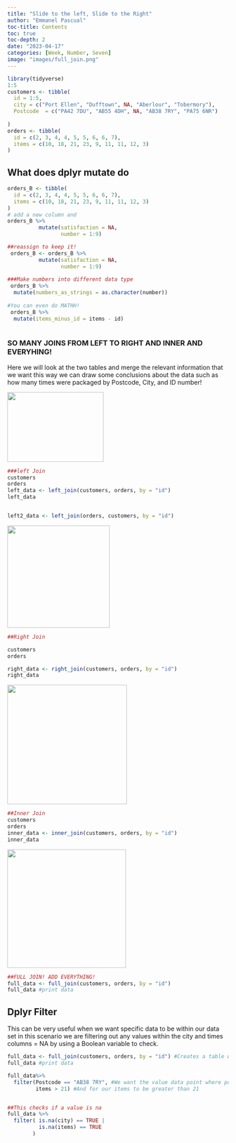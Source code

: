 ```yaml
---
title: "Slide to the left, Slide to the Right"
author: "Emmanel Pascual"
toc-title: Contents
toc: true
toc-depth: 2
date: "2023-04-17"
categories: [Week, Number, Seven]
image: "images/full_join.png"
---
```


```r
library(tidyverse)
1:5
customers <- tibble(
  id = 1:5,
  city = c("Port Ellen", "Dufftown", NA, "Aberlour", "Tobermory"), 
  Postcode  = c("PA42 7DU", "AB55 4DH", NA, "AB38 7RY", "PA75 6NR")
  
)
orders <- tibble(
  id = c(2, 3, 4, 4, 5, 5, 6, 6, 7),
  items = c(10, 18, 21, 23, 9, 11, 11, 12, 3)
)

```

## What does dplyr mutate do

```r
orders_B <- tibble(
  id = c(2, 3, 4, 4, 5, 5, 6, 6, 7),
  items = c(10, 18, 21, 23, 9, 11, 11, 12, 3)
)
# add a new column and 
orders_B %>%
          mutate(satisfaction = NA,
                 number = 1:9)

##reassign to keep it! 
 orders_B <- orders_B %>%
          mutate(satisfaction = NA,
                 number = 1:9)
 
###Make numbers into different data type 
 orders_B %>% 
  mutate(numbers_as_strings = as.character(number))
 
#You can even do MATHH! 
 orders_B %>% 
  mutate(items_minus_id = items - id)
 


```

### SO MANY JOINS FROM LEFT TO RIGHT AND INNER AND EVERYHING!

Here we will look at the two tables and merge the relevant information that we want this way we can draw some conclusions about the data such as how many times were packaged by Postcode, City, and ID number!

![](images/left_join.png){width="219" height="159"}

```r
###left Join
customers
orders
left_data <- left_join(customers, orders, by = "id")
left_data


left2_data <- left_join(orders, customers, by = "id")


```

![](images/right_join.png){width="233"}

```r
##Right Join

customers
orders

right_data <- right_join(customers, orders, by = "id")
right_data
```

![](images/inner_join.png){width="272"}

```r
##Inner Join 
customers
orders
inner_data <- inner_join(customers, orders, by = "id")
inner_data
```

![](images/full_join.png){width="270"}

```r
##FULL JOIN! ADD EVERYTHING! 
full_data <- full_join(customers, orders, by = "id") 
full_data #print data
```

## Dplyr Filter

This can be very useful when we want specific data to be within our data set in this scenario we are filtering out any values within the city and times columns = NA by using a Boolean variable to check.

```r
full_data <- full_join(customers, orders, by = "id") #Creates a table where all units of data are brought together, the variables customer,orders, and labeled by ID
full_data #print data

full_data%>% 
  filter(Postcode == "AB38 7RY", #We want the value data point where postcode == AB38 7RY 
         items > 21) #And for our items to be greater than 21


##This checks if a value is na 
full_data %>% 
  filter( is.na(city) == TRUE |
          is.na(items) == TRUE
        )
```

